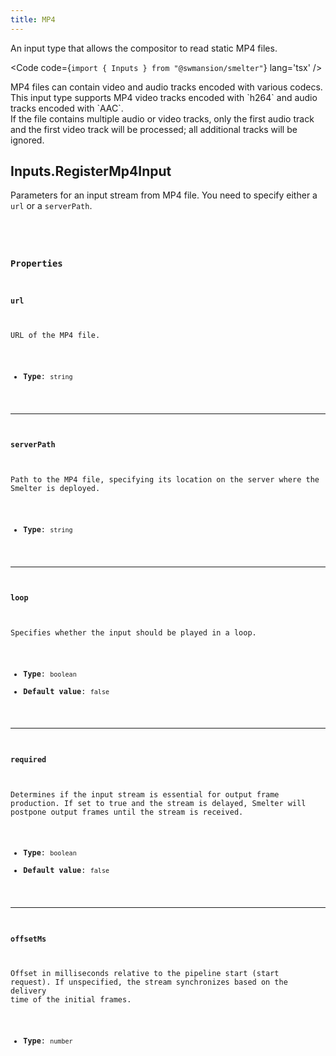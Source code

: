 ```yaml
---
title: MP4
---
```


An input type that allows the compositor to read static MP4 files.

<Code code={`import { Inputs } from "@swmansion/smelter"`} lang='tsx' />

<Aside>MP4 files can contain video and audio tracks encoded with various codecs. This input type supports MP4 video tracks encoded with `h264` and audio tracks encoded with `AAC`.</Aside>
<Aside type='caution'>If the file contains multiple audio or video tracks, only the first audio track and the first video track will be processed; all additional tracks will be ignored.</Aside>

## Inputs.RegisterMp4Input
Parameters for an input stream from MP4 file. You need to specify either a `url` or a `serverPath`.

<CollapsibleDetails summaryTitle='Type definitions' open>
<Code code={`
type RegisterMp4Input = {
    url?: string;
    serverPath?: string;
    loop?: bool;
    required?: bool;
    offsetMs?: f64;
}
`} lang='tsx' />
</CollapsibleDetails>

### Properties

#### url
URL of the MP4 file.

- **Type**: `string`

---

#### serverPath
Path to the MP4 file, specifying its location on the server where the Smelter is deployed.

- **Type**: `string`

---

#### loop
Specifies whether the input should be played in a loop.

- **Type**: `boolean`
- **Default value**: `false`

---

#### required
Determines if the input stream is essential for output frame production. If set to true and the stream is delayed, Smelter will postpone output frames until the stream is received.

- **Type**: `boolean`
- **Default value**: `false`

---

#### offsetMs
Offset in milliseconds relative to the pipeline start (start request). If unspecified, the stream synchronizes based on the delivery time of the initial frames.

- **Type**: `number`
